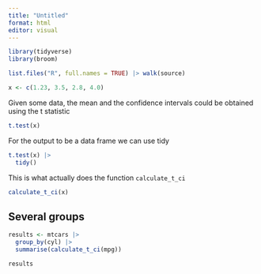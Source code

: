 ```yaml
---
title: "Untitled"
format: html
editor: visual
---
```


```r
library(tidyverse)
library(broom)

list.files("R", full.names = TRUE) |> walk(source)
```


```r
x <- c(1.23, 3.5, 2.8, 4.0)
```

Given some data, the mean and the confidence intervals could be obtained using the t statistic

```r
t.test(x)
```
For the output to be a data frame we can use tidy

```r
t.test(x) |> 
  tidy()
```

This is what actually does the function `calculate_t_ci`

```r
calculate_t_ci(x)
```
## Several groups

```r
results <- mtcars |> 
  group_by(cyl) |> 
  summarise(calculate_t_ci(mpg))

results
```


